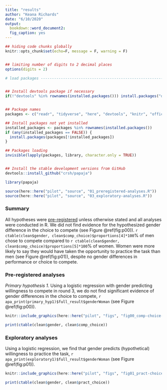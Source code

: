 ```yaml
---
title: "results"
author: "Keana Richards"
date: "6/10/2020"
output:
  bookdown::word_document2:
  fig_caption: yes 
---
```


```r

## hiding code chunks globally 
knitr::opts_chunk$set(echo=F, message = F, warning = F)


## limiting number of digits to 2 decimal places
options(digits = 2)

# load packages -----------------------------------------------------------


## Install devtools package if necessary
if(!"devtools" %in% rownames(installed.packages())) install.packages("devtools")


## Package names
packages <- c("readr", "tidyverse", "here", "devtools", "knitr", "officer", "summarytools")

## Install packages not yet installed
installed_packages <- packages %in% rownames(installed.packages())
if (any(installed_packages == FALSE)) {
  install.packages(packages[!installed_packages])
}

## Packages loading
invisible(lapply(packages, library, character.only = TRUE))


## Install the stable development versions from GitHub
devtools::install_github("crsh/papaja")

library(papaja)

source(here::here("pilot", "source", "01_preregistered-analyses.R"))
source(here::here("pilot", "source", "03_exploratory-analyses.R"))

```

### Summary 
All hypotheses were [pre-registered](https://osf.io/q39a5/) unless otherwise stated and all analyses were conducted in R. We did not find evidence for the hypothesized gender difference in the choice to compete (see Figure \@ref(fig:p00)). `r ctable(clean$gender, clean$comp_choice)$proportions[4]*100`% of men chose to compete compared to `r ctable(clean$gender, clean$comp_choice)$proportions[5]*100`% of women. Women were more likely to say they would have taken the opportunity to practice the task than men (see Figure \@ref(fig:p01)), despite no gender differences in performance or choice to compete.

### Pre-registered analyses
*Primary hypothesis 1.* Using a logistic regression with gender predicting willingness to compete in round 3, we do not find significant evidence of gender differences in the choice to compete, `r apa_print(primary_hyp1)$full_result$genderWoman` (see Figure \@ref(fig:p00)).  


```r

knitr::include_graphics(here::here("pilot", "figs", "fig00_comp-choice-by-gender-bar.png"))


```

```r
print(ctable(clean$gender, clean$comp_choice))

```


### Exploratory analyses

Using a logistic regression, we find that gender predicts (hypothetical) willingness to practice the task, `r apa_print(exploratory1)$full_result$genderWoman` (see Figure \@ref(fig:p01)). 

```r

knitr::include_graphics(here::here("pilot", "figs", "fig01_pract-choice-by-gender-bar.png"))

```

```r
print(ctable(clean$gender, clean$pract_choice))

```


